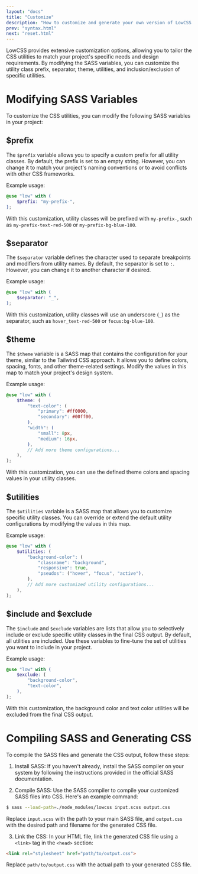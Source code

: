 ```yaml
---
layout: "docs"
title: "Customize"
description: "How to customize and generate your own version of LowCSS."
prev: "syntax.html"
next: "reset.html"
---
```


<Separator />

LowCSS provides extensive customization options, allowing you to tailor the CSS utilities to match your project's specific needs and design requirements. By modifying the SASS variables, you can customize the utility class prefix, separator, theme, utilities, and inclusion/exclusion of specific utilities.

# Modifying SASS Variables

To customize the CSS utilities, you can modify the following SASS variables in your project:

## $prefix

The `$prefix` variable allows you to specify a custom prefix for all utility classes. By default, the prefix is set to an empty string. However, you can change it to match your project's naming conventions or to avoid conflicts with other CSS frameworks.

Example usage:

```scss
@use "low" with (
    $prefix: "my-prefix-",
);
```

With this customization, utility classes will be prefixed with `my-prefix-`, such as `my-prefix-text-red-500` or `my-prefix-bg-blue-100`.

## $separator

The `$separator` variable defines the character used to separate breakpoints and modifiers from utility names. By default, the separator is set to `:`. However, you can change it to another character if desired.

Example usage:

```scss
@use "low" with (
    $separator: "_",
);
```

With this customization, utility classes will use an underscore (`_`) as the separator, such as `hover_text-red-500` or `focus:bg-blue-100`.

## $theme

The `$theme` variable is a SASS map that contains the configuration for your theme, similar to the Tailwind CSS approach. It allows you to define colors, spacing, fonts, and other theme-related settings. Modify the values in this map to match your project's design system.

Example usage:

```scss
@use "low" with (
    $theme: (
        "text-color": (
            "primary": #ff0000,
            "secondary": #00ff00,
        ),
        "width": (
            "small": 8px,
            "medium": 16px,
        ),
        // Add more theme configurations...
    ),
);
```

With this customization, you can use the defined theme colors and spacing values in your utility classes.

## $utilities

The `$utilities` variable is a SASS map that allows you to customize specific utility classes. You can override or extend the default utility configurations by modifying the values in this map.

Example usage:

```scss
@use "low" with (
    $utilities: (
        "background-color": (
            "classname": "background",
            "responsive": true,
            "pseudos": ("hover", "focus", "active"),
        ),
        // Add more customized utility configurations...
    ),
);
```

## $include and $exclude

The `$include` and `$exclude` variables are lists that allow you to selectively include or exclude specific utility classes in the final CSS output. By default, all utilities are included. Use these variables to fine-tune the set of utilities you want to include in your project.

Example usage:

```scss
@use "low" with (
    $exclude: (
        "background-color",
        "text-color",
    ),
);
```

With this customization, the background color and text color utilities will be excluded from the final CSS output.

# Compiling SASS and Generating CSS

To compile the SASS files and generate the CSS output, follow these steps:

1. Install SASS: If you haven't already, install the SASS compiler on your system by following the instructions provided in the official SASS documentation.

2. Compile SASS: Use the SASS compiler to compile your customized SASS files into CSS. Here's an example command:

```bash
$ sass --load-path=./node_modules/lowcss input.scss output.css
```

Replace `input.scss` with the path to your main SASS file, and `output.css` with the desired path and filename for the generated CSS file.

3. Link the CSS: In your HTML file, link the generated CSS file using a `<link>` tag in the `<head>` section:

```html
<link rel="stylesheet" href="path/to/output.css">
```

Replace `path/to/output.css` with the actual path to your generated CSS file.
